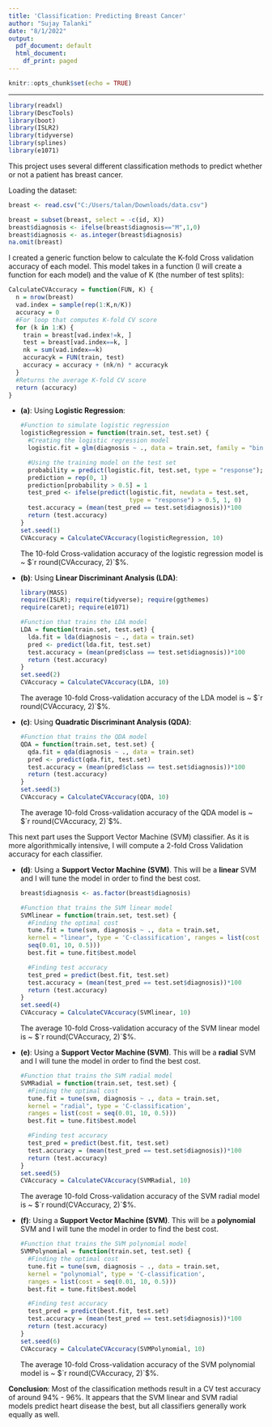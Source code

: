 ```yaml
---
title: 'Classification: Predicting Breast Cancer'
author: "Sujay Talanki"
date: "8/1/2022"
output:
  pdf_document: default
  html_document:
    df_print: paged
---
```


```r
knitr::opts_chunk$set(echo = TRUE)
```

***

```r
library(readxl)
library(DescTools)
library(boot)
library(ISLR2)
library(tidyverse)
library(splines)
library(e1071)
```

This project uses several different classification methods to predict
whether or not a patient has breast cancer.


Loading the dataset:

```r
breast <- read.csv("C:/Users/talan/Downloads/data.csv")
```

```r
breast = subset(breast, select = -c(id, X))
breast$diagnosis <- ifelse(breast$diagnosis=="M",1,0)
breast$diagnosis <- as.integer(breast$diagnosis)
na.omit(breast)
```

I created a generic function below to calculate the K-fold Cross validation 
accuracy of each model. This model takes in a function (I will create a 
function for each model) and the value of K (the number of test splits):

```r
CalculateCVAccuracy = function(FUN, K) {
  n = nrow(breast)
  vad.index = sample(rep(1:K,n/K))
  accuracy = 0
  #For loop that computes K-fold CV score
  for (k in 1:K) {
    train = breast[vad.index!=k, ]
    test = breast[vad.index==k, ]
    nk = sum(vad.index==k)
    accuracyk = FUN(train, test)
    accuracy = accuracy + (nk/n) * accuracyk
  }
  #Returns the average K-fold CV score
  return (accuracy)
}
```

* __(a)__: Using $\textbf{Logistic Regression}$:
  ```r
  #Function to simulate logistic regression
  logisticRegression = function(train.set, test.set) {
    #Creating the logistic regression model
    logistic.fit = glm(diagnosis ~ ., data = train.set, family = "binomial")
    
    #Using the training model on the test set
    probability = predict(logistic.fit, test.set, type = "response");
    prediction = rep(0, 1)
    prediction[probability > 0.5] = 1
    test_pred <- ifelse(predict(logistic.fit, newdata = test.set,
                                type = "response") > 0.5, 1, 0)
    test.accuracy = (mean(test_pred == test.set$diagnosis))*100
    return (test.accuracy)
  }
  set.seed(1)
  CVAccuracy = CalculateCVAccuracy(logisticRegression, 10)
  ```
  The 10-fold Cross-validation accuracy of the 
  logistic regression model is ~ $`r round(CVAccuracy, 2)`$%.

* __(b)__: Using $\textbf{Linear Discriminant Analysis (LDA)}$: 
  ```r
  library(MASS)
  require(ISLR); require(tidyverse); require(ggthemes)
  require(caret); require(e1071)
  ```
  ```r
  #Function that trains the LDA model
  LDA = function(train.set, test.set) {
    lda.fit = lda(diagnosis ~ ., data = train.set)
    pred <- predict(lda.fit, test.set)
    test.accuracy = (mean(pred$class == test.set$diagnosis))*100
    return (test.accuracy)
  }
  set.seed(2)
  CVAccuracy = CalculateCVAccuracy(LDA, 10)
  ```
  The average 10-fold Cross-validation accuracy of the 
  LDA model is ~ $`r round(CVAccuracy, 2)`$%.
  
* __(c)__: Using $\textbf{Quadratic Discriminant Analysis (QDA)}$:
  ```r
  #Function that trains the QDA model
  QDA = function(train.set, test.set) {
    qda.fit = qda(diagnosis ~ ., data = train.set)
    pred <- predict(qda.fit, test.set)
    test.accuracy = (mean(pred$class == test.set$diagnosis))*100
    return (test.accuracy)
  }
  set.seed(3)
  CVAccuracy = CalculateCVAccuracy(QDA, 10)
  ```
  The average 10-fold Cross-validation accuracy of the QDA model is ~
  $`r round(CVAccuracy, 2)`$%.  
  
  
This next part uses the Support Vector Machine (SVM) classifier. As it
is more algorithmically intensive, I will compute a 2-fold Cross Validation
accuracy for each classifier.

* __(d)__: Using a $\textbf{Support Vector Machine (SVM)}$. This will be a
  $\textbf{linear}$ SVM and I will tune the model in order to find the best cost.
  
  ```r
  breast$diagnosis <- as.factor(breast$diagnosis)
  ```
  
  ```r
  #Function that trains the SVM linear model
  SVMlinear = function(train.set, test.set) {
    #Finding the optimal cost
    tune.fit = tune(svm, diagnosis ~ ., data = train.set,
    kernel = "linear", type = 'C-classification', ranges = list(cost =
    seq(0.01, 10, 0.5)))
    best.fit = tune.fit$best.model

    #Finding test accuracy
    test_pred = predict(best.fit, test.set)
    test.accuracy = (mean(test_pred == test.set$diagnosis))*100
    return (test.accuracy)
  }
  set.seed(4)
  CVAccuracy = CalculateCVAccuracy(SVMlinear, 10)
  ```
  
  The average 10-fold Cross-validation accuracy of the SVM linear model is ~
  $`r round(CVAccuracy, 2)`$%.
  
* __(e)__: Using a $\textbf{Support Vector Machine (SVM)}$. This will be a
  $\textbf{radial}$ SVM and I will tune the model in order to find the best cost.
  ```r
  #Function that trains the SVM radial model
  SVMRadial = function(train.set, test.set) {
    #Finding the optimal cost
    tune.fit = tune(svm, diagnosis ~ ., data = train.set,
    kernel = "radial", type = 'C-classification',
    ranges = list(cost = seq(0.01, 10, 0.5)))
    best.fit = tune.fit$best.model

    #Finding test accuracy
    test_pred = predict(best.fit, test.set)
    test.accuracy = (mean(test_pred == test.set$diagnosis))*100
    return (test.accuracy)
  }
  set.seed(5)
  CVAccuracy = CalculateCVAccuracy(SVMRadial, 10)
  ```
  
  The average 10-fold Cross-validation accuracy of the SVM radial model is ~
  $`r round(CVAccuracy, 2)`$%.

* __(f)__: Using a $\textbf{Support Vector Machine (SVM)}$. This will be a
  $\textbf{polynomial}$ SVM and I will tune the model in order to find the best cost.
  ```r
  #Function that trains the SVM polynomial model
  SVMPolynomial = function(train.set, test.set) {
    #Finding the optimal cost
    tune.fit = tune(svm, diagnosis ~ ., data = train.set,
    kernel = "polynomial", type = 'C-classification',
    ranges = list(cost = seq(0.01, 10, 0.5)))
    best.fit = tune.fit$best.model

    #Finding test accuracy
    test_pred = predict(best.fit, test.set)
    test.accuracy = (mean(test_pred == test.set$diagnosis))*100
    return (test.accuracy)
  }
  set.seed(6)
  CVAccuracy = CalculateCVAccuracy(SVMPolynomial, 10)
  ```
  
  The average 10-fold Cross-validation accuracy of the SVM polynomial model is ~
  $`r round(CVAccuracy, 2)`$%.


$\textbf{Conclusion}$: Most of the classification methods result in a 
CV test accuracy of around 94% - 96%. It appears that the SVM linear
and SVM radial models predict heart disease the best, but all classifiers 
generally work equally as well.
  
  


